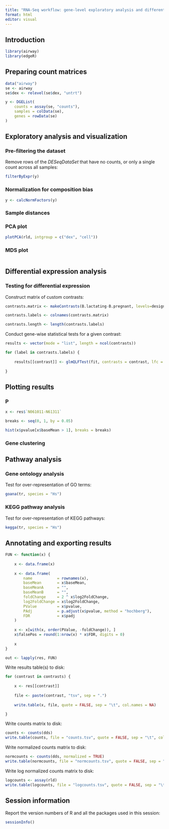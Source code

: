 ```yaml
---
title: "RNA-Seq workflow: gene-level exploratory analysis and differential expression"
format: html
editor: visual
---
```


## Introduction

```r
library(airway)
library(edgeR)
```

## Preparing count matrices

```r
data("airway")
se <- airway
se$dex <- relevel(se$dex, "untrt")
```

```r
y <- DGEList(
    counts = assay(se, "counts"), 
    samples = colData(se), 
    genes = rowData(se)
)
```

## Exploratory analysis and visualization

### Pre-filtering the dataset

Remove rows of the *DESeqDataSet* that have no counts, or only a single count across all samples:

```r
filterByExpr(y)
```

### Normalization for composition bias

```r
y <- calcNormFactors(y)
```

### Sample distances

### PCA plot

```r
plotPCA(rld, intgroup = c("dex", "cell"))
```

### MDS plot

```r

```

## Differential expression analysis

### Testing for differential expression

Construct matrix of custom contrasts:

```r
contrasts.matrix <- makeContrasts(B.lactating-B.pregnant, levels=design)

contrasts.labels <- colnames(contrasts.matrix)

contrasts.length <- length(contrasts.labels)
```

Conduct gene-wise statistical tests for a given contrast:

```r
results <- vector(mode = "list", length = ncol(contrasts))

for (label in contrasts.labels) {
    
    results[[contrast]] <- glmQLFTest(fit, contrasts = contrast, lfc = log2(1.5))
    
}
```

## Plotting results

### P

```r
x <- res$`N061011-N61311`

breaks <- seq(0, 1, by = 0.05)

hist(x$pvalue[x$baseMean > 1], breaks = breaks)
```

### Gene clustering

## Pathway analysis

### Gene ontology analysis

Test for over-representation of GO terms:

```r
goana(tr, species = "Hs")
```

### KEGG pathway analysis

Test for over-representation of KEGG pathways:

```r
kegga(tr, species = "Hs")
```

## Annotating and exporting results

```r
FUN <- function(x) {
    
    x <- data.frame(x)
    
    x <- data.frame(
        name           = rownames(x),
        baseMean       = x$baseMean,
        baseMeanA      = "",
        baseMeanB      = "",
        foldChange     = 2 ^ x$log2FoldChange,
        log2FoldChange = x$log2FoldChange,
        PValue         = x$pvalue,
        PAdj           = p.adjust(x$pvalue, method = "hochberg"),
        FDR            = x$padj
    )
    
    x <- x[with(x, order(PValue, -foldChange)), ]
    x$falsePos = round(1:nrow(x) * x$FDR, digits = 0)
    
    x
}

out <- lapply(res, FUN)
```

Write results table(s) to disk:

```r
for (contrast in contrasts) {
    
    x <- res[[contrast]]
    
    file <- paste(contrast, "tsv", sep = ".")
    
    write.table(x, file, quote = FALSE, sep = "\t", col.names = NA)

}
```

Write counts matrix to disk:

```r
counts <- counts(dds)
write.table(counts, file = "counts.tsv", quote = FALSE, sep = "\t", col.names = NA)
```

Write normalized counts matrix to disk:

```r
normcounts <- counts(dds, normalized = TRUE)
write.table(normcounts, file = "normcounts.tsv", quote = FALSE, sep = "\t", col.names = NA)
```

Write log normalized counts matrix to disk:

```r
logcounts <- assay(rld)
write.table(logcounts, file = "logcounts.tsv", quote = FALSE, sep = "\t", col.names = NA)
```

## Session information

Report the version numbers of R and all the packages used in this session:

```r
sessionInfo()
```
